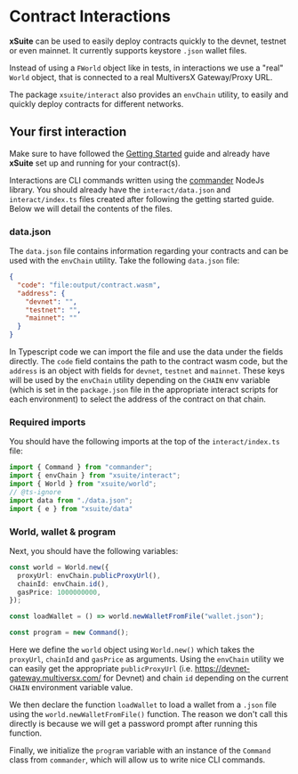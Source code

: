 # Contract Interactions

**xSuite** can be used to easily deploy contracts quickly to the devnet, testnet or even mainnet. It currently supports keystore `.json` wallet files.

Instead of using a `FWorld` object like in tests, in interactions we use a "real" `World` object, that is connected to a real MultiversX Gateway/Proxy URL.

The package `xsuite/interact` also provides an `envChain` utility, to easily and quickly deploy contracts for different networks.

## Your first interaction

Make sure to have followed the [Getting Started](/) guide and already have **xSuite** set up and running for your contract(s).

Interactions are CLI commands written using the [commander](https://www.npmjs.com/package/commander) NodeJs library. You should already have the `interact/data.json` and `interact/index.ts` files created after following the getting started guide. Below we will detail the contents of the files.

### data.json

The `data.json` file contains information regarding your contracts and can be used with the `envChain` utility. Take the following `data.json` file:
```json
{
  "code": "file:output/contract.wasm",
  "address": {
    "devnet": "",
    "testnet": "",
    "mainnet": ""
  }
}

```

In Typescript code we can import the file and use the data under the fields directly. The `code` field contains the path to the contract wasm code, but the `address` is an object with fields for `devnet`, `testnet` and `mainnet`.
These keys will be used by the `envChain` utility depending on the `CHAIN` env variable (which is set in the `package.json` file in the appropriate interact scripts for each environment) to select the address of the contract on that chain.

### Required imports

You should have the following imports at the top of the `interact/index.ts` file:
```ts
import { Command } from "commander";
import { envChain } from "xsuite/interact";
import { World } from "xsuite/world";
// @ts-ignore
import data from "./data.json";
import { e } from "xsuite/data"
```

### World, wallet & program

Next, you should have the following variables:
```ts
const world = World.new({
  proxyUrl: envChain.publicProxyUrl(),
  chainId: envChain.id(),
  gasPrice: 1000000000,
});

const loadWallet = () => world.newWalletFromFile("wallet.json");

const program = new Command();
```

Here we define the `world` object using `World.new()` which takes the `proxyUrl`, `chainId` and `gasPrice` as arguments. Using the `envChain` utility we can easily get the appropriate `publicProxyUrl` (i.e. https://devnet-gateway.multiversx.com/ for Devnet) and chain `id` depending on the current `CHAIN` environment variable value.

We then declare the function `loadWallet` to load a wallet from a `.json` file using the `world.newWalletFromFile()` function. The reason we don't call this directly is because we will get a password prompt after running this function.

Finally, we initialize the `program` variable with an instance of the `Command` class from `commander`, which will allow us to write nice CLI commands.
